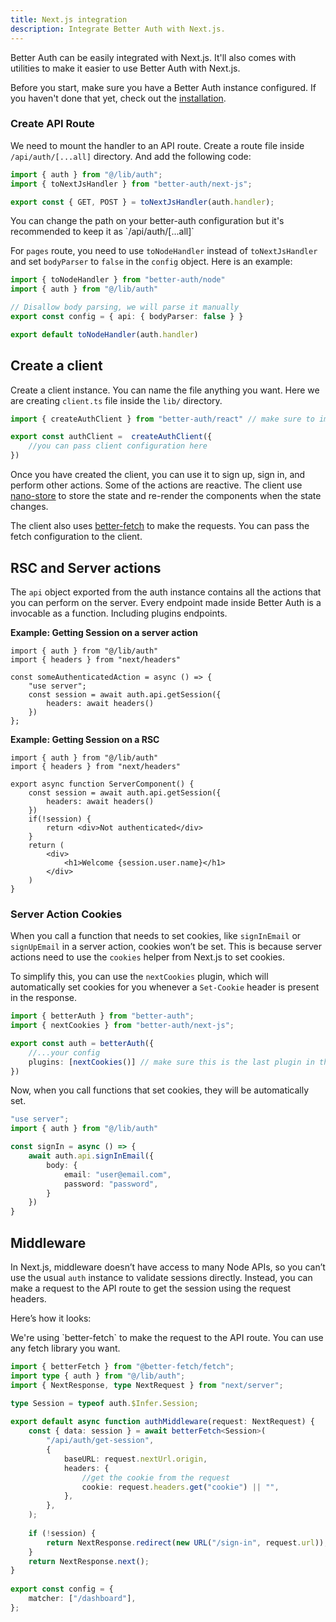 ```yaml
---
title: Next.js integration
description: Integrate Better Auth with Next.js.
---
```


Better Auth can be easily integrated with Next.js. It'll also comes with utilities to make it easier to use Better Auth with Next.js.

Before you start, make sure you have a Better Auth instance configured. If you haven't done that yet, check out the [installation](/docs/installation).

### Create API Route

We need to mount the handler to an API route. Create a route file inside `/api/auth/[...all]` directory. And add the following code:

```ts title="api/auth/[...all]/route.ts"
import { auth } from "@/lib/auth";
import { toNextJsHandler } from "better-auth/next-js";

export const { GET, POST } = toNextJsHandler(auth.handler);
```

<Callout type="info">
 You can change the path on your better-auth configuration but it's recommended to keep it as `/api/auth/[...all]`
</Callout>


For `pages` route, you need to use `toNodeHandler` instead of `toNextJsHandler` and set `bodyParser` to `false` in the `config` object. Here is an example:

```ts title="pages/api/auth/[...all].ts"
import { toNodeHandler } from "better-auth/node"
import { auth } from "@/lib/auth"

// Disallow body parsing, we will parse it manually
export const config = { api: { bodyParser: false } }

export default toNodeHandler(auth.handler)
```

## Create a client

Create a client instance. You can name the file anything you want. Here we are creating `client.ts` file inside the `lib/` directory.

```ts title="auth-client.ts"
import { createAuthClient } from "better-auth/react" // make sure to import from better-auth/react

export const authClient =  createAuthClient({
    //you can pass client configuration here
})
```

Once you have created the client, you can use it to sign up, sign in, and perform other actions.
Some of the actions are reactive. The client use [nano-store](https://github.com/nanostores/nanostores) to store the state and re-render the components when the state changes.

The client also uses [better-fetch](https://github.com/bekacru/better-fetch) to make the requests. You can pass the fetch configuration to the client.


## RSC and Server actions

The `api` object exported from the auth instance contains all the actions that you can perform on the server. Every endpoint made inside Better Auth is a invocable as a function. Including plugins endpoints.

**Example: Getting Session on a server action**

```tsx title="server.ts"
import { auth } from "@/lib/auth"
import { headers } from "next/headers"

const someAuthenticatedAction = async () => {
    "use server";
    const session = await auth.api.getSession({
        headers: await headers()
    })
};
```

**Example: Getting Session on a RSC**


```tsx
import { auth } from "@/lib/auth"
import { headers } from "next/headers"

export async function ServerComponent() {
    const session = await auth.api.getSession({
        headers: await headers()
    })
    if(!session) {
        return <div>Not authenticated</div>
    }
    return (
        <div>
            <h1>Welcome {session.user.name}</h1>
        </div>
    )
}
```

### Server Action Cookies

When you call a function that needs to set cookies, like `signInEmail` or `signUpEmail` in a server action, cookies won’t be set. This is because server actions need to use the `cookies` helper from Next.js to set cookies.

To simplify this, you can use the `nextCookies` plugin, which will automatically set cookies for you whenever a `Set-Cookie` header is present in the response.

```ts title="auth.ts"
import { betterAuth } from "better-auth";
import { nextCookies } from "better-auth/next-js";

export const auth = betterAuth({
    //...your config
    plugins: [nextCookies()] // make sure this is the last plugin in the array // [!code highlight]
})
```

Now, when you call functions that set cookies, they will be automatically set.

```ts
"use server";
import { auth } from "@/lib/auth"

const signIn = async () => {
    await auth.api.signInEmail({
        body: {
            email: "user@email.com",
            password: "password",
        }
    })
}
```

## Middleware

In Next.js, middleware doesn’t have access to many Node APIs, so you can’t use the usual `auth` instance to validate sessions directly. Instead, you can make a request to the API route to get the session using the request headers.

Here’s how it looks:

<Callout>
We're using `better-fetch` to make the request to the API route. You can use any fetch library you want.
</Callout>

```ts
import { betterFetch } from "@better-fetch/fetch";
import type { auth } from "@/lib/auth";
import { NextResponse, type NextRequest } from "next/server";

type Session = typeof auth.$Infer.Session;
 
export default async function authMiddleware(request: NextRequest) {
	const { data: session } = await betterFetch<Session>(
		"/api/auth/get-session",
		{
			baseURL: request.nextUrl.origin,
			headers: {
				//get the cookie from the request
				cookie: request.headers.get("cookie") || "",
			},
		},
	);
 
	if (!session) {
		return NextResponse.redirect(new URL("/sign-in", request.url));
	}
	return NextResponse.next();
}
 
export const config = {
	matcher: ["/dashboard"],
};
```
